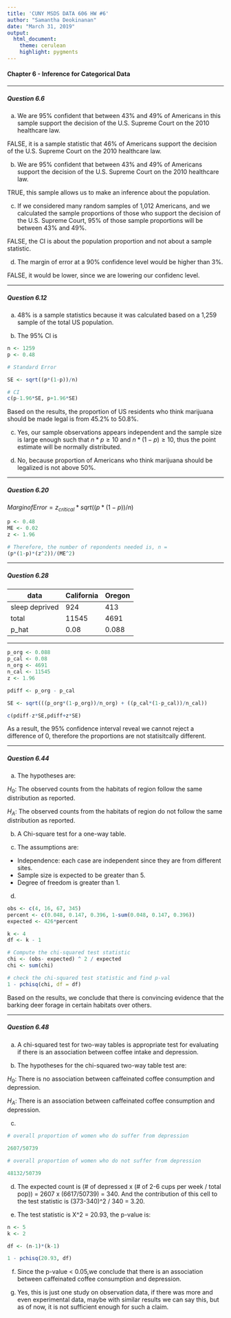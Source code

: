 ---
title: 'CUNY MSDS DATA 606 HW #6'
author: "Samantha Deokinanan"
date: "March 31, 2019"
output: 
  html_document:
    theme: cerulean
    highlight: pygments
---
#### Chapter 6 - Inference for Categorical Data

***
##### Question 6.6

(a) We are 95% confident that between 43% and 49% of Americans in this sample support the decision of the U.S. Supreme Court on the 2010 healthcare law.

FALSE, it is a sample statistic that 46% of Americans support the decision of the U.S. Supreme Court on the 2010 healthcare law.

(b) We are 95% confident that between 43% and 49% of Americans support the decision of the U.S. Supreme Court on the 2010 healthcare law.

TRUE, this sample allows us to make an inference about the population.

(c) If we considered many random samples of 1,012 Americans, and we calculated the sample proportions of those who support the decision of the U.S. Supreme Court, 95% of those sample proportions will be between 43% and 49%.

FALSE, the CI is about the population proportion and not about a sample statistic.

(d) The margin of error at a 90% confidence level would be higher than 3%.

FALSE, it would be lower, since we are lowering our confidenc level.

***
##### Question 6.12

(a) 48% is a sample statistics because it was calculated based on a 1,259 sample of the total US population.

(b) The 95% CI is

```{r}
n <- 1259
p <- 0.48

# Standard Error

SE <- sqrt((p*(1-p))/n)

# CI
c(p-1.96*SE, p+1.96*SE)
```

Based on the results, the proportion of US residents who think marijuana should be made legal is from 45.2% to 50.8%.

(c) Yes, our sample observations appears independent and the sample size is large enough such that $n * p \geq 10$ and $n * (1-p) \geq 10$, thus the point estimate will be normally distributed.

(d) No, because proportion of Americans who think marijuana should be legalized is not above 50%.


***
##### Question 6.20

$Margin of Error = z_{critical} * sqrt((p*(1-p))/n)$

```{r}

p <- 0.48
ME <- 0.02
z <- 1.96

# Therefore, the number of repondents needed is, n =
(p*(1-p)*(z^2))/(ME^2)
```

***
##### Question 6.28

data | California | Oregon
-----|------------|--------
sleep deprived | 924 | 413
total | 11545 | 4691
p_hat | 0.08 | 0.088
---------------------------

```{r}
p_org <- 0.088
p_cal <- 0.08
n_org <- 4691
n_cal <- 11545
z <- 1.96

pdiff <- p_org - p_cal

SE <- sqrt(((p_org*(1-p_org))/n_org) + ((p_cal*(1-p_cal))/n_cal))

c(pdiff-z*SE,pdiff+z*SE)
```

As a result, the 95% confidence interval reveal we cannot reject a difference of 0, therefore the proportions are not statisitcally different.

***
##### Question 6.44

(a) The hypotheses are:

$H_0$: The observed counts from the habitats of region follow the same distribution as reported.

$H_A$: The observed counts from the habitats of region do not follow the same distribution as reported.

(b) A Chi-square test for a one-way table.

(c) The assumptions are:

- Independence: each case are independent since they are from different sites.
- Sample size is expected to be greater than 5.
- Degree of freedom is greater than 1.

(d) 

```{r}
obs <- c(4, 16, 67, 345)
percent <- c(0.048, 0.147, 0.396, 1-sum(0.048, 0.147, 0.396))
expected <- 426*percent

k <- 4
df <- k - 1

# Compute the chi-squared test statistic
chi <- (obs- expected) ^ 2 / expected
chi <- sum(chi)

# check the chi-squared test statistic and find p-val
1 - pchisq(chi, df = df)
```

Based on the results, we conclude that there is convincing evidence that the barking deer forage in certain habitats over others.

***
##### Question 6.48

(a) A chi-squared test for two-way tables is appropriate test for evaluating if there is an association between coffee intake and depression.

(b) The hypotheses for the chi-squared two-way table test are:

$H_0$: There is no association between caffeinated coffee consumption and depression.

$H_A$: There is an association between caffeinated coffee consumption and depression.

(c) 

```{r}

# overall proportion of women who do suffer from depression

2607/50739

# overall proportion of women who do not suffer from depression

48132/50739
```

(d) The expected count is (# of depressed x (# of 2-6 cups per week / total pop)) = 2607 x (6617/50739) = 340. And the contribution of this cell to the test statistic is (373-340)^2 / 340 = 3.20.

(e) The test statistic is X^2 = 20.93, the p-value is:

```{r}
n <- 5
k <- 2

df <- (n-1)*(k-1)

1 - pchisq(20.93, df)
```

(f) Since the p-value < 0.05,we conclude that there is an association between caffeinated coffee consumption and depression.

(g) Yes, this is just one study on observation data, if there was more and even experimental data, maybe with similar results we can say this, but as of now, it is not sufficient enough for such a claim.




